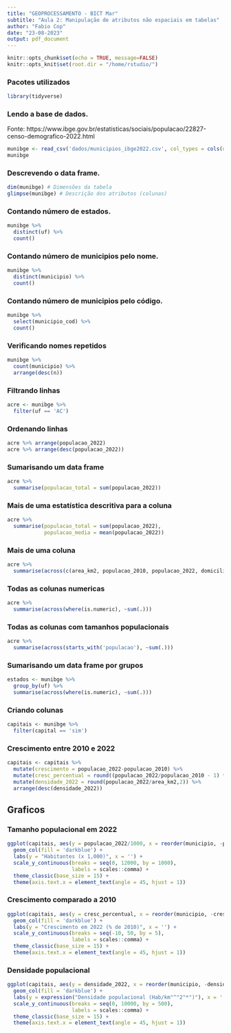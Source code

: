 ```yaml
---
title: "GEOPROCESSAMENTO - BICT Mar"
subtitle: "Aula 2: Manipulação de atributos não espaciais em tabelas"
author: "Fabio Cop"
date: "23-08-2023"
output: pdf_document
---
```


```r
knitr::opts_chunk$set(echo = TRUE, message=FALSE)
knitr::opts_knit$set(root.dir = "/home/rstudio/")
```


### Pacotes utilizados
```r
library(tidyverse)
```

### Lendo a base de dados.
Fonte: https://www.ibge.gov.br/estatisticas/sociais/populacao/22827-censo-demografico-2022.html

```r
munibge <- read_csv('dados/municipios_ibge2022.csv', col_types = cols(uf_cod = 'c'))
munibge
```

### Descrevendo o data frame.
```r
dim(munibge) # Dimensões da tabela
glimpse(munibge) # Descrição dos atributos (colunas)
```


### Contando número de estados.
```r
munibge %>% 
  distinct(uf) %>% 
  count()
```

### Contando número de municipios pelo nome.
```r
munibge %>% 
  distinct(municipio) %>% 
  count() 
```

### Contando número de municipios pelo código.
```r
munibge %>% 
  select(municipio_cod) %>% 
  count()
```

### Verificando nomes repetidos
```r
munibge %>% 
  count(municipio) %>% 
  arrange(desc(n))
```

### Filtrando linhas
```r
acre <- munibge %>% 
  filter(uf == 'AC')
```

### Ordenando linhas
```r
acre %>% arrange(populacao_2022)
acre %>% arrange(desc(populacao_2022))
```

### Sumarisando um data frame
```r
acre %>% 
  summarise(populacao_total = sum(populacao_2022))
```

### Mais de uma estatística descritiva para a coluna
```r
acre %>% 
  summarise(populacao_total = sum(populacao_2022),
            populacao_media = mean(populacao_2022))
```

### Mais de uma coluna
```r
acre %>% 
  summarise(across(c(area_km2, populacao_2010, populacao_2022, domicilios_2022), ~sum(.)))
```

### Todas as colunas numericas
```r
acre %>% 
  summarise(across(where(is.numeric), ~sum(.)))
```

### Todas as colunas com tamanhos populacionais
```r
acre %>% 
  summarise(across(starts_with('populacao'), ~sum(.)))
```

### Sumarisando um data frame por grupos

```r
estados <- munibge %>% 
  group_by(uf) %>% 
  summarise(across(where(is.numeric), ~sum(.)))
```
  
### Criando colunas
```r
capitais <- munibge %>% 
  filter(capital == 'sim')
```

### Crescimento entre 2010 e 2022
```r
capitais <- capitais %>% 
  mutate(crescimento = populacao_2022-populacao_2010) %>% 
  mutate(cresc_percentual = round((populacao_2022/populacao_2010 - 1) * 100, 2)) %>% 
  mutate(densidade_2022 = round(populacao_2022/area_km2,2)) %>% 
  arrange(desc(densidade_2022))
```

## Graficos
### Tamanho populacional em 2022
```r
ggplot(capitais, aes(y = populacao_2022/1000, x = reorder(municipio, -populacao_2022))) +
  geom_col(fill = 'darkblue') +
  labs(y = "Habitantes (x 1,000)", x = '') +
  scale_y_continuous(breaks = seq(0, 12000, by = 1000),
                     labels = scales::comma) +
  theme_classic(base_size = 15) +
  theme(axis.text.x = element_text(angle = 45, hjust = 1))
```

### Crescimento comparado a 2010
```r
ggplot(capitais, aes(y = cresc_percentual, x = reorder(municipio, -cresc_percentual))) +
  geom_col(fill = 'darkblue') +
  labs(y = "Crescimento em 2022 (% de 2010)", x = '') +
  scale_y_continuous(breaks = seq(-10, 50, by = 5),
                     labels = scales::comma) +
  theme_classic(base_size = 15) +
  theme(axis.text.x = element_text(angle = 45, hjust = 1))
```

### Densidade populacional
```r
ggplot(capitais, aes(y = densidade_2022, x = reorder(municipio, -densidade_2022))) +
  geom_col(fill = 'darkblue') +
  labs(y = expression("Densidade populacional (Hab/km"^"2"*")"), x = '') +
  scale_y_continuous(breaks = seq(0, 10000, by = 500),
                     labels = scales::comma) +
  theme_classic(base_size = 15) +
  theme(axis.text.x = element_text(angle = 45, hjust = 1))
```

